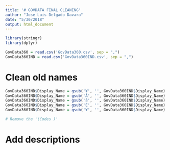 ```yaml
---
title: '# GOVDATA FINAL CLEANING'
author: "Jose Luis Delgado Davara"
date: "5/30/2018"
output: html_document
---
```


```r
library(stringr)
library(dplyr)
```

```r
GovData360 = read.csv('GovData360.csv', sep = ",")
GovData360IND = read.csv('GovData360IND.csv', sep = ",")
```

# Clean old names


```r
GovData360IND$Display_Name = gsub('¥', '', GovData360IND$Display_Name)
GovData360IND$Display_Name = gsub('Â', '', GovData360IND$Display_Name)
GovData360IND$Display_Name = gsub('â', '', GovData360IND$Display_Name)
GovData360IND$Display_Name = gsub('Ë', '', GovData360IND$Display_Name)
GovData360IND$Display_Name = gsub('¥', '', GovData360IND$Display_Name)
```

```r
# Remove the '(Codes )'


```


# Add descriptions
```r

```



